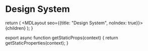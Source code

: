 
# Design System

<DesignSystem/>

  return (
    <MDLayout seo={{title: "Design System", noIndex: true}}>
      {children}
    </MDLayout>
  );
}

export async function getStaticProps(context) {
  return getStaticProperties(context);
}

